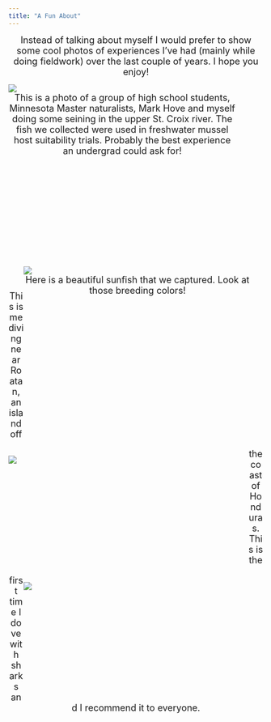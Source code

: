 ```yaml
---
title: "A Fun About"
---
```



<font size="4"> 
<center>
Instead of talking about myself I would prefer to show some cool photos of experiences I've had (mainly while doing fieldwork) over the last couple of years. I hope you enjoy!
</center>
</font>

<div style= "float : left; position : relative; top: 0px; width : 450px; height : 360px; padding-right: 24px; margin-bottom : 0px">
![](./photos/seining.JPG)
<font size="4"> 
<center>
This is a photo of a group of high school students, Minnesota Master naturalists, Mark Hove and myself doing some seining in the upper St. Croix river. The fish we collected were used in freshwater mussel host suitability trials. Probably the best experience an undergrad could ask for!
</center>
</font>
</div>

<div style= "float : right; position : relative; top: 0px; width : 450px; height : 360px; padding-right: 24px; margin-bottom : 0px">
![](./photos/sunny.JPG)
<font size="4"> 
<center>
Here is a beautiful sunfish that we captured. Look at those breeding colors!
</center>
</font>
</div>

<br><br><br><br><br><br><br><br><br><br><br><br><br><br><br><br><br><br><br><br><br><br><br>


<div style= "float : left; position : relative; top: 0px; width : 450px; height : 250px; padding-right: 24px; margin-bottom : 0px">
![](./photos/sharks.JPG)
</div>

<div style= "float : right; position : relative; top: 0px; width : 450px; height : 250px; padding-right: 24px; margin-bottom : 0px">
![](./photos/lotsosharks.JPG)
</div>

<font size="4"> 
<center>
This is me diving near Roatan, an island off the coast of Honduras. This is the first time I dove with sharks and I recommend it to everyone.
</center>
</font>
